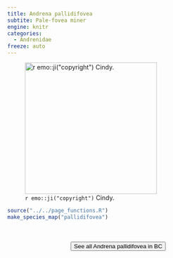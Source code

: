 ```yaml
---
title: Andrena pallidifovea
subtite: Pale-fovea miner
engine: knitr
categories:
  - Andrenidae
freeze: auto
---
```

![`r emo::ji("copyright")` Cindy.](https://inaturalist-open-data.s3.amazonaws.com/photos/117389498/medium.jpeg){height=300}





```r
source("../../page_functions.R")
make_species_map("pallidifovea")
```
<br><br>
<center>


<a href="https://inaturalist.ca/observations?place_id=any&subview=map&taxon_id=271782"><button type="button" class="btn btn-secondary">See all Andrena pallidifovea in BC <i class="fa-solid fa-arrow-up-right-from-square"></i> </button></a>
</center>
